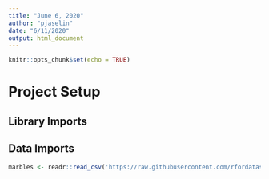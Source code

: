 ```yaml
---
title: "June 6, 2020"
author: "pjaselin"
date: "6/11/2020"
output: html_document
---
```


```r
knitr::opts_chunk$set(echo = TRUE)
```



# Project Setup
## Library Imports

## Data Imports
```r
marbles <- readr::read_csv('https://raw.githubusercontent.com/rfordatascience/tidytuesday/master/data/2020/2020-06-02/marbles.csv')
```

